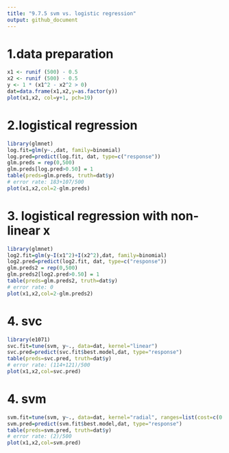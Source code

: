 ```yaml
---
title: "9.7.5 svm vs. logistic regression"
output: github_document
---
```

# 1.data preparation
```R
x1 <- runif (500) - 0.5
x2 <- runif (500) - 0.5
y <- 1 * (x1^2 - x2^2 > 0)
dat=data.frame(x1,x2,y=as.factor(y))
plot(x1,x2, col=y+1, pch=19)
```

# 2.logistical regression
```R
library(glmnet)
log.fit=glm(y~.,dat, family=binomial)
log.pred=predict(log.fit, dat, type=c("response"))
glm.preds = rep(0,500)
glm.preds[log.pred>0.50] = 1
table(preds=glm.preds, truth=dat$y)
# error rate: 183+107/500
plot(x1,x2,col=2-glm.preds)
```

# 3. logistical regression with non-linear x
```R
library(glmnet)
log2.fit=glm(y~I(x1^2)+I(x2^2),dat, family=binomial)
log2.pred=predict(log2.fit, dat, type=c("response"))
glm.preds2 = rep(0,500)
glm.preds2[log2.pred>0.50] = 1
table(preds=glm.preds2, truth=dat$y)
# error rate: 0
plot(x1,x2,col=2-glm.preds2)
```

# 4. svc
```R
library(e1071)
svc.fit=tune(svm, y~., data=dat, kernel="linear")
svc.pred=predict(svc.fit$best.model,dat, type="response")
table(preds=svc.pred, truth=dat$y)
# error rate: (114+121)/500
plot(x1,x2,col=svc.pred)
```

# 4. svm
```R
svm.fit=tune(svm, y~., data=dat, kernel="radial", ranges=list(cost=c(0.001,0.01,0.1,1,2,5,10,100), gamma=c(0.5,1,2,3,4)))
svm.pred=predict(svm.fit$best.model,dat, type="response")
table(preds=svm.pred, truth=dat$y)
# error rate: (2)/500
plot(x1,x2,col=svm.pred)
```

